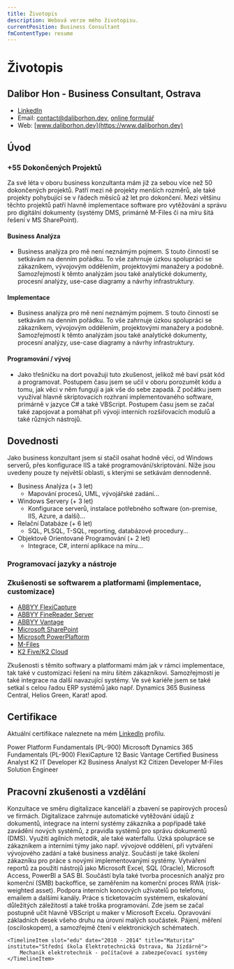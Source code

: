 ```yaml
---
title: Životopis
description: Webová verze mého životopisu.
currentPosition: Business Consultant
fmContentType: resume
---
```



# Životopis

<Hero>

## Dalibor Hon - Business Consultant, Ostrava

- [LinkedIn](https://www.linkedin.com/in/dalibor-hon/)
- Email: [contact@daliborhon.dev](mailto:contact@daliborhon.dev), [online formulář](https://www.daliborhon.dev/cs/about/#contact)
- Web: [www.daliborhon.dev](https://www.daliborhon.dev)

</Hero>

## Úvod

### +55 Dokončených Projektů

Za své léta v oboru business konzultanta mám již za sebou více než 50 dokončených projektů. Patří mezi ně projekty menších rozměrů, ale také projekty pohybující se v řádech měsíců až let pro dokončení.
Mezi většinu těchto projektů patří hlavně implementace software pro vytěžování a správu pro digitální dokumenty (systémy DMS, primárně M-Files či na míru šitá řešení v MS SharePoint).

#### Business Analýza

- Business analýza pro mě není neznámým pojmem. S touto činností se setkávám na denním pořádku. To vše zahrnuje úzkou spolupráci se zákazníkem, vývojovým oddělením, projektovými manažery a podobně.
  Samozřejmostí k těmto analýzám jsou také analytické dokumenty, procesní analýzy, use-case diagramy a návrhy infrastruktury.

#### Implementace

- Business analýza pro mě není neznámým pojmem. S touto činností se setkávám na denním pořádku.
  To vše zahrnuje úzkou spolupráci se zákazníkem, vývojovým oddělením, projektovými manažery a podobně.
  Samozřejmostí k těmto analýzám jsou také analytické dokumenty, procesní analýzy, use-case diagramy a návrhy infrastruktury.

#### Programování / vývoj

- Jako třešničku na dort považuji tuto zkušenost, jelikož mě baví psát kód a programovat. Postupem času jsem se učil v oboru porozumět kódu a tomu, jak věci v něm fungují a jak vše do sebe zapadá.
  Z počátku jsem využíval hlavně skriptovacích rozhraní implementovaného software, primárně v jazyce C# a také VBScript.
  Postupem času jsem se začal také zapojovat a pomáhat při vývoji interních rozšiřovacích modulů a také různých nástrojů.

## Dovednosti

Jako business konzultant jsem si stačil osahat hodně věcí, od Windows serverů, přes konfigurace IIS a také programování/skriptování.
Níže jsou uvedeny pouze ty největší oblasti, s kterými se setkávám dennodenně.

- Business Analýza (+ 3 let)
    - Mapování procesů, UML, vývojářské zadání...
- Windows Servery (+ 3 let)
    - Konfigurace serverů, instalace potřebného software (on-premise, IIS, Azure, a další)...
- Relační Databáze (+ 6 let)
    - SQL, PLSQL, T-SQL, reporting, databázové procedury...
- Objektově Orientované Programování (+ 2 let)
    - Integrace, C#, interní aplikace na míru...

### Programovací jazyky a nástroje

<DevGrid>
	<DevGridItem label="HTML5" iconName="html5" />
	<DevGridItem label="CSS3" iconName="css3" />
	<DevGridItem label="JavaScript" iconName="javascript" />
	<DevGridItem label="TypeScript" iconName="typescript" />
	<DevGridItem label="React" iconName="react" />
	<DevGridItem label="Node JS" iconName="nodejs-wordmark" />
	<DevGridItem label="C#" iconName="csharp" />
	<DevGridItem label=".NET Framework" iconName="dot-net" />
	<DevGridItem label=".NET Core" iconName="dotnetcore" />
	<DevGridItem label="MSSQL" iconName="microsoftsqlserver" />
	<DevGridItem label="GIT" iconName="git" />
	<DevGridItem label="Azure" iconName="azure" />
	<DevGridItem label="Azure DevOps" iconName="azuredevops" />
</DevGrid>

### Zkušenosti se softwarem a platformami (implementace, customizace)

- [ABBYY FlexiCapture](https://www.abbyy.com/flexicapture/)
- [ABBYY FineReader Server](https://www.abbyy.com/finereader-server/)
- [ABBYY Vantage](https://www.abbyy.com/vantage/)
- [Microsoft SharePoint](https://www.microsoft.com/cs-cz/microsoft-365/sharepoint/collaboration)
- [Microsoft PowerPlaftorm](https://powerplatform.microsoft.com/en-us/)
- [M-Files](https://www.m-files.com/)
- [K2 Five/K2 Cloud](https://www.nintex.com/process-automation/k2-software/)

Zkušenosti s těmito softwary a platformami mám jak v rámci implementace, tak také v customizaci řešení na míru šitém zákazníkovi.
Samozřejmostí je také integrace na další navazující systémy. Ve své kariéře jsem se také setkal s celou řadou ERP systémů jako např. Dynamics 365 Business Central, Helios Green, Karat! apod.

## Certifikace
Aktuální certifikace naleznete na mém [LinkedIn](https://www.linkedin.com/in/dalibor-hon/details/certifications/) profilu.

<CertGrid>
	<CertCard img="../../assets/content/company-logos/msft-logo.png" alt="Microsoft logo">
		Power Platform Fundamentals (PL-900)
	</CertCard>
	<CertCard img="../../assets/content/company-logos/msft-logo.png" alt="Microsoft logo">
		Microsoft Dynamics 365 Fundamentals (PL-900)
	</CertCard>
	<CertCard img="../../assets/content/company-logos/abbyy.png" alt="ABBYY logo">
		FlexiCapture 12 Basic
	</CertCard>
	<CertCard img="../../assets/content/company-logos/abbyy.png" alt="ABBYY logo">
		Vantage Certified Business Analyst
	</CertCard>
	<CertCard img="../../assets/content/company-logos/nintex-logo-black.png" imgInverted="../../assets/content/company-logos/nintex-logo-white.png" alt="Nintex logo">
		K2 IT Developer
	</CertCard>
	<CertCard img="../../assets/content/company-logos/nintex-logo-black.png" imgInverted="../../assets/content/company-logos/nintex-logo-white.png" alt="Nintex logo">
		K2 Business Analyst
	</CertCard>
	<CertCard img="../../assets/content/company-logos/nintex-logo-black.png" imgInverted="../../assets/content/company-logos/nintex-logo-white.png" alt="Nintex logo">
		K2 Citizen Developer
	</CertCard>
	<CertCard img="../../assets/content/company-logos/m-files.png" alt="M-Files Corporation logo">
		M-Files Solution Engineer
	</CertCard>
</CertGrid>

## Pracovní zkušenosti a vzdělání

<Timeline>
    <TimelineItem slot="exp" date="Duben 2020 – Současnost" title="ECM Business Consultant" institute="Konica Minolta IT Solutions Czech s.r.o">
        Konzultace ve směru digitalizace kanceláří a zbavení se papírových procesů ve firmách.
        Digitalizace zahrnuje automatické vytěžování údajů z dokumentů, integrace na interní systémy zákazníka a popřípadě také zavádění nových systémů, z pravidla systémů pro správu dokumentů (DMS).
        Využití agilních metodik, ale také waterfallu. Úzká spolupráce se zákazníkem a interními týmy jako např. vývojové oddělení, při vytváření vývojového zadání a také business analýz.
        Součástí je také školení zákazníku pro práce s novými implementovanými systémy.
    </TimelineItem>
    <TimelineItem slot="exp" date="Září 2018 – Březen 2020" title="Analyst, Shared Services" institute="MONETA Money Bank a.s.">
        Vytváření reportů za použití nástrojů jako Microsoft Excel, SQL (Oracle), Microsoft Access, PowerBI a SAS BI.
        Součástí byla také tvorba procesních analýz pro komerční (SMB) backoffice, se zaměřením na komerční proces RWA (risk-weighted asset).
    </TimelineItem>
    <TimelineItem slot="exp" date="Červenec 2017 – Srpen 2018" title="Administrator End User Services, IT" institute="MONETA Money Bank a.s.">
         Podpora interních koncových uživatelů po telefonu, emailem a dalšími kanály. Práce s ticketovacím systémem, eskalování důležitých záležitostí a také troška programování.
         Zde jsem se začal postupně učit hlavně VBScript u maker v Microsoft Excelu.
    </TimelineItem>
    <TimelineItem slot="exp" date="Říjen 2014 – Duben 2017" title="Motherboard Technician" institute="ASUS Czech Service s.r.o.">
        Opravování základních desek všeho druhu na úrovni malých součástek. Pájení, měření (osciloskopem), a samozřejmě čtení v elektronických schématech.
    </TimelineItem>

    <TimelineItem slot="edu" date="2010 - 2014" title="Maturita" institute="Střední škola Elektrotechnická Ostrava, Na Jízdárně">
        Mechanik elektrotechnik - počítačové a zabezpečovací systémy
    </TimelineItem>

</Timeline>
